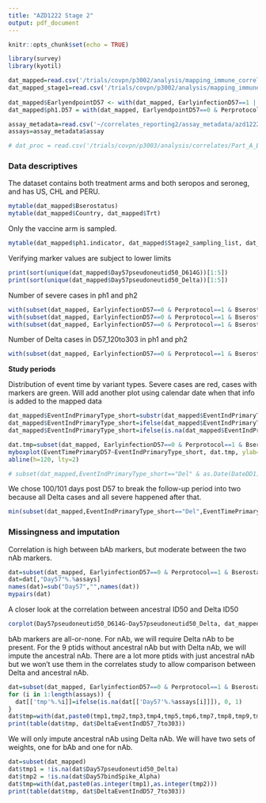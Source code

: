 ```yaml
---
title: "AZD1222 Stage 2"
output: pdf_document
---
```


```r
knitr::opts_chunk$set(echo = TRUE)

library(survey)
library(kyotil)

dat_mapped=read.csv('/trials/covpn/p3002/analysis/mapping_immune_correlates/stage2/adata/COVID_AstraZeneca_stage2_mapped_20240313.csv')
dat_mapped_stage1=read.csv('/trials/covpn/p3002/analysis/mapping_immune_correlates/stage1/adata/COVID_AstraZeneca_realdata_20221208.csv')
 
dat_mapped$EarlyendpointD57 <- with(dat_mapped, EarlyinfectionD57==1 | (EventIndPrimaryD1==1 & EventTimePrimaryD1 < NumberdaysD1toD57 + 7),1,0)
dat_mapped$ph1.D57 = with(dat_mapped, EarlyendpointD57==0 & Perprotocol==1 & EventTimePrimaryD57 >= 7)

assay_metadata=read.csv('~/correlates_reporting2/assay_metadata/azd1222_stage2_assay_metadata.csv')
assays=assay_metadata$assay

# dat_proc = read.csv('/trials/covpn/p3003/analysis/correlates/Part_A_Blinded_Phase_Data/adata/janssen_partA_VL_data_processed_20240126.csv')

```


### Data descriptives

The dataset contains both treatment arms and both seropos and seroneg, and has US, CHL and PERU.
```r
mytable(dat_mapped$Bserostatus)
mytable(dat_mapped$Country, dat_mapped$Trt)
```

Only the vaccine arm is sampled. 
```r
mytable(dat_mapped$ph1.indicator, dat_mapped$Stage2_sampling_list, dat_mapped$Trt)
```

Verifying marker values are subject to lower limits
```r
print(sort(unique(dat_mapped$Day57pseudoneutid50_D614G))[1:5])
print(sort(unique(dat_mapped$Day57pseudoneutid50_Delta))[1:5])
```




Number of severe cases in ph1 and ph2
```r
with(subset(dat_mapped, EarlyinfectionD57==0 & Perprotocol==1 & Bserostatus==0 & Trt==1), mytable(!is.na(Day57bindSpike_Delta3), SevereEventIndD57_7to303))
with(subset(dat_mapped, EarlyinfectionD57==0 & Perprotocol==1 & Bserostatus==0 & Trt==1), mytable(!is.na(Day57bindSpike_Delta3), SevereEventIndD57_7to119))
with(subset(dat_mapped, EarlyinfectionD57==0 & Perprotocol==1 & Bserostatus==0 & Trt==1), mytable(!is.na(Day57bindSpike_Delta3), SevereEventIndD57_120to303))
```

Number of Delta cases in D57_120to303 in ph1 and ph2
```r
with(subset(dat_mapped, EarlyinfectionD57==0 & Perprotocol==1 & Bserostatus==0 & Trt==1), mytable(!is.na(Day57bindSpike_Delta3), DeltaEventIndD57_120to303))
```


\vspace{1in}

**Study periods**

Distribution of event time by variant types. Severe cases are red, cases with markers are green. Will add another plot using calendar date when that info is added to the mapped data

```r
dat_mapped$EventIndPrimaryType_short=substr(dat_mapped$EventIndPrimaryType,1,3)
dat_mapped$EventIndPrimaryType_short=ifelse(dat_mapped$EventIndPrimaryType_short=="", NA,dat_mapped$EventIndPrimaryType_short)
dat_mapped$EventIndPrimaryType_short=ifelse(is.na(dat_mapped$EventIndPrimaryType_short) & dat_mapped$EventIndPrimaryD1==1, "Unk",dat_mapped$EventIndPrimaryType_short)

dat.tmp=subset(dat_mapped, EarlyinfectionD57==0 & Perprotocol==1 & Bserostatus==0 & Trt==1)
myboxplot(EventTimePrimaryD57~EventIndPrimaryType_short, dat.tmp, ylab="EventTimePrimary57", col=ifelse(dat.tmp$SevereEventIndD57_7to303==1,2,ifelse(!is.na(dat.tmp$Day57bindSpike_Delta3),3,1)), cex.axis=0.8)
abline(h=120, lty=2) 

# subset(dat_mapped,EventIndPrimaryType_short=="Del" & as.Date(DateDD1)<as.Date("2021-01-01"), c(Subjectid, EventTimePrimaryDate, DateDD1))
```

We chose 100/101 days post D57 to break the follow-up period into two because all Delta cases and all severe happened after that.
```r
min(subset(dat_mapped,EventIndPrimaryType_short=="Del",EventTimePrimaryD57),na.rm=T)
```


### Missingness and imputation

Correlation is high between bAb markers, but moderate between the two nAb markers.
```r
dat=subset(dat_mapped, EarlyinfectionD57==0 & Perprotocol==1 & Bserostatus==0 & Trt==1)
dat=dat[,"Day57"%.%assays]
names(dat)=sub("Day57","",names(dat))
mypairs(dat)
```

A closer look at the correlation between ancestral ID50 and Delta ID50

```r
corplot(Day57pseudoneutid50_D614G~Day57pseudoneutid50_Delta, dat_mapped, asp=1)
```

bAb markers are all-or-none. For nAb, we will require Delta nAb to be present. For the 9 ptids without ancestral nAb but with Delta nAb, we will impute the ancestral nAb. There are a lot more ptids with just ancestral nAb but we won't use them in the correlates study to allow comparison between Delta and ancestral nAb.
```r
dat=subset(dat_mapped, EarlyinfectionD57==0 & Perprotocol==1 & Bserostatus==0 & Trt==1)
for (i in 1:length(assays)) {
  dat[['tmp'%.%i]]=ifelse(is.na(dat[['Day57'%.%assays[i]]]), 0, 1)
}
dat$tmp=with(dat,paste0(tmp1,tmp2,tmp3,tmp4,tmp5,tmp6,tmp7,tmp8,tmp9,tmp10))
print(table(dat$tmp, dat$DeltaEventIndD57_7to303))
```

We will only impute ancestral nAb using Delta nAb. We will have two sets of weights, one for bAb and one for nAb. 
```r
dat=subset(dat_mapped)
dat$tmp1 = !is.na(dat$Day57pseudoneutid50_Delta)
dat$tmp2 = !is.na(dat$Day57bindSpike_Alpha)
dat$tmp=with(dat,paste0(as.integer(tmp1),as.integer(tmp2)))
print(table(dat$tmp, dat$DeltaEventIndD57_7to303))
```

